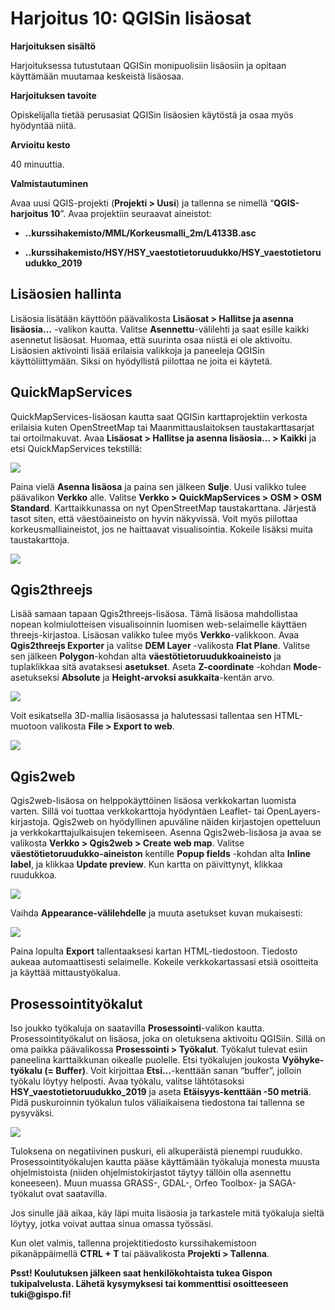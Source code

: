 # Harjoitus 10: QGISin lisäosat

**Harjoituksen sisältö**

Harjoituksessa tutustutaan QGISin monipuolisiin lisäosiin ja opitaan käyttämään muutamaa keskeistä lisäosaa. 

**Harjoituksen tavoite**

Opiskelijalla tietää perusasiat QGISin lisäosien käytöstä ja osaa myös hyödyntää niitä. 

**Arvioitu kesto**

40 minuuttia.

**Valmistautuminen**

Avaa uusi QGIS-projekti (**Projekti > Uusi**) ja tallenna se nimellä “**QGIS-harjoitus 10**”. Avaa projektiin seuraavat aineistot:

* **..kurssihakemisto/MML/Korkeusmalli_2m/L4133B.asc**

* **..kurssihakemisto/HSY/HSY_vaestotietoruudukko/HSY_vaestotietoruudukko_2019**

## Lisäosien hallinta
Lisäosia  lisätään käyttöön päävalikosta **Lisäosat > Hallitse ja asenna lisäosia…** -valikon kautta. Valitse **Asennettu**-välilehti ja saat esille kaikki asennetut lisäosat. Huomaa, että suurinta osaa niistä ei ole aktivoitu. Lisäosien aktivointi lisää erilaisia valikkoja ja paneeleja QGISin käyttöliittymään. Siksi on hyödyllistä piilottaa ne joita ei käytetä.

## QuickMapServices
QuickMapServices-lisäosan kautta saat QGISin karttaprojektiin verkosta erilaisia kuten OpenStreetMap tai Maanmittauslaitoksen taustakarttasarjat tai ortoilmakuvat. Avaa **Lisäosat > Hallitse ja asenna lisäosia… > Kaikki** ja etsi QuickMapServices tekstillä:

![](img/harjoitus_10/image1.png)

Paina vielä **Asenna lisäosa** ja paina sen jälkeen **Sulje**. Uusi valikko tulee päävalikon **Verkko** alle. Valitse **Verkko > QuickMapServices > OSM > OSM Standard**. Karttaikkunassa on nyt OpenStreetMap taustakarttana. Järjestä tasot siten, että väestöaineisto on hyvin näkyvissä. Voit myös piilottaa korkeusmalliaineistot, jos ne haittaavat visualisointia. Kokeile lisäksi muita taustakarttoja.

![](img/harjoitus_10/image2.png)

## Qgis2threejs
Lisää samaan tapaan Qgis2threejs-lisäosa. Tämä lisäosa mahdollistaa nopean kolmiulotteisen visualisoinnin luomisen web-selaimelle käyttäen threejs-kirjastoa. Lisäosan valikko tulee myös **Verkko**-valikkoon. Avaa **Qgis2threejs Exporter** ja valitse **DEM Layer** -valikosta **Flat Plane**. Valitse sen jälkeen **Polygon**-kohdan alta **väestötietoruudukkoaineisto** ja tuplaklikkaa sitä avataksesi **asetukset**. Aseta **Z-coordinate** -kohdan **Mode**-asetukseksi **Absolute** ja **Height-arvoksi asukkaita**-kentän arvo.

![](img/harjoitus_10/image3.png)

Voit esikatsella 3D-mallia lisäosassa ja halutessasi tallentaa sen HTML-muotoon valikosta **File > Export to web**.

![](img/harjoitus_10/image4.png)

## Qgis2web
Qgis2web-lisäosa on helppokäyttöinen lisäosa verkkokartan luomista varten. Sillä voi tuottaa verkkokarttoja hyödyntäen Leaflet- tai OpenLayers-kirjastoja. Qgis2web on hyödyllinen apuväline näiden kirjastojen opetteluun ja verkkokarttajulkaisujen tekemiseen. Asenna Qgis2web-lisäosa ja avaa se valikosta **Verkko > Qgis2web > Create web map**. Valitse **väestötietoruudukko-aineiston** kentille **Popup fields** -kohdan alta **Inline label**, ja klikkaa **Update preview**. Kun kartta on päivittynyt, klikkaa ruudukkoa.

![](img/harjoitus_10/image5.png)

Vaihda **Appearance-välilehdelle** ja muuta asetukset kuvan mukaisesti:

![](img/harjoitus_10/image5.png)

Paina lopulta **Export** tallentaaksesi kartan HTML-tiedostoon. Tiedosto aukeaa automaattisesti selaimelle. Kokeile verkkokartassasi etsiä osoitteita ja käyttää mittaustyökalua.

## Prosessointityökalut
Iso joukko työkaluja on saatavilla **Prosessointi**-valikon kautta. Prosessointityökalut on lisäosa, joka on oletuksena aktivoitu QGISiin. Sillä on oma paikka päävalikossa **Prosessointi > Työkalut**. Työkalut tulevat esiin paneelina karttaikkunan oikealle puolelle. Etsi työkalujen joukosta **Vyöhyke-työkalu (= Buffer)**. Voit kirjoittaa **Etsi…**-kenttään sanan “buffer”, jolloin työkalu löytyy helposti. Avaa työkalu, valitse lähtötasoksi **HSY_vaestotietoruudukko_2019** ja aseta **Etäisyys-kenttään -50 metriä**. Pidä puskuroinnin työkalun tulos väliaikaisena tiedostona tai tallenna se pysyväksi.

![](img/harjoitus_10/image7.png)

Tuloksena on negatiivinen puskuri, eli alkuperäistä pienempi ruudukko. Prosessointityökalujen kautta pääse käyttämään työkaluja monesta muusta ohjelmistoista (niiden ohjelmistokirjastot täytyy tällöin olla asennettu koneeseen). Muun muassa GRASS-, GDAL-, Orfeo Toolbox- ja SAGA-työkalut ovat saatavilla.

Jos sinulle jää aikaa, käy läpi muita lisäosia ja tarkastele mitä työkaluja sieltä löytyy, jotka voivat auttaa sinua omassa työssäsi.

Kun olet valmis, tallenna projektitiedosto kurssihakemistoon pikanäppäimellä **CTRL + T** tai päävalikosta **Projekti > Tallenna**.

:::{.hint-box}
**Psst! Koulutuksen jälkeen saat henkilökohtaista tukea Gispon tukipalvelusta. Lähetä kysymyksesi tai kommenttisi osoitteeseen tuki@gispo.fi!**
:::


